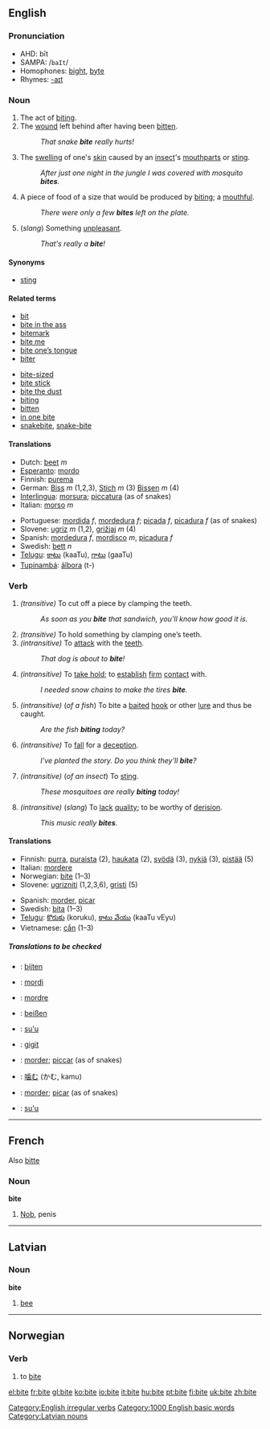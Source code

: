 ==English==

===Pronunciation===
{{IPA|/baɪt/}}
*AHD: bīt
*SAMPA: /<tt>baIt</tt>/
*Homophones: [[bight]], [[byte]]
*Rhymes: [[Rhymes:English:-aɪt|-aɪt]]

===Noun===
{{en-noun|bite|bites}}
#The act of [[bite#Verb|biting]].
#The [[wound]] left behind after having been [[bitten]].
#:''That snake '''bite''' really hurts!''
#The [[swelling]] of one's [[skin]] caused by an [[insect]]'s [[mouthpart]]s or [[sting]].
#:''After just one night in the jungle I was covered with mosquito '''bites'''.''
# A piece of food of a size that would be produced by [[bite#Verb|biting]]; a [[mouthful]].
#:''There were only a few '''bites''' left on the plate.''
#(''slang'') Something [[unpleasant]].
#:''That's really a '''bite'''!''

====Synonyms====
*[[sting]]

====Related terms====
{{top}}
*[[bit]]
*[[bite in the ass]]
*[[bitemark]]
*[[bite me]]
*[[bite one's tongue|bite one’s tongue]]
*[[biter]]
{{mid}}
*[[bite-sized]]
*[[bite stick]]
*[[bite the dust]]
*[[biting]]
*[[bitten]]
*[[in one bite]]
*[[snakebite]], [[snake-bite]]
{{bottom}}

====Translations====
{{top}}
*Dutch: [[beet]] ''m''
*[[Esperanto]]: [[mordo]]
*Finnish: [[purema]]
*German: [[Biss]] ''m'' (1,2,3), [[Stich]] ''m'' (3) [[Bissen]] ''m'' (4)
*[[Interlingua]]: [[morsura]]; [[piccatura]] (as of snakes)
*Italian: [[morso]] ''m''
{{mid}}
*Portuguese: [[mordida]] ''f'', [[mordedura]] ''f''; [[picada]] ''f'', [[picadura]] ''f'' (as of snakes)
*Slovene: [[ugriz]] ''m'' (1,2), [[grižjaj]] ''m'' (4)
*Spanish: [[mordedura]] ''f'', [[mordisco]] ''m'', [[picadura]] ''f''
*Swedish: [[bett]] ''n''
*[[Telugu]]: [[కాటు]] (kaaTu), [[గాటు]] (gaaTu)
*[[Tupinambá]]: [[ãîbora]] (t-)
{{bottom}}

===Verb===
[[Category:English irregular verbs]]
{{en-verb2|'''to bite'''|'''[[bites]]'''|'''[[bit]]'''|'''[[bit]]<br>[[bitten]]'''|'''[[biting]]'''}}
#''(transitive)'' To cut off a piece by clamping the teeth.
#: ''As soon as you '''bite''' that sandwich, you'll know how good it is.''
#''(transitive)'' To hold something by clamping one’s teeth.
#''(intransitive)'' To [[attack]] with the [[teeth]].
#: ''That dog is about to '''bite'''!''
#''(intransitive)'' To [[take hold]]; to [[establish]] [[firm]] [[contact]] with.
#: ''I needed snow chains to make the tires '''bite'''.''
#''(intransitive)'' (''of a fish'') To bite a [[bait]]ed [[hook]] or other [[lure]] and thus be caught.
#: ''Are the fish '''biting''' today?''
#''(intransitive)'' To [[fall]] for a [[deception]].
#: ''I've planted the story.  Do you think they'll '''bite'''?''
#''(intransitive)'' (''of an insect'') To [[sting]].
#: ''These mosquitoes are really '''biting''' today!''
#''(intransitive)'' (''slang'') To [[lack]] [[quality]]; to be worthy of [[derision]].
#: ''This music really '''bites'''.''

====Translations====
{{top}}
*Finnish: [[purra]], [[puraista]] (2), [[haukata]] (2), [[syödä]] (3), [[nykiä]] (3), [[pistää]] (5)
*Italian: [[mordere]]
*Norwegian: [[#Norwegian|bite]] (1&ndash;3)
*Slovene: [[ugrizniti]] (1,2,3,6), [[gristi]] (5)
{{mid}}
*Spanish: [[morder]], [[picar]]
*Swedish: [[bita]] (1&ndash;3)
*[[Telugu]]: [[కొరుకు]] (koruku), [[కాటు వేయు]] (kaaTu vEyu)
*Vietnamese: [[cắn]] (1&ndash;3)
{{bottom}}

=====Translations to be checked=====
{{checktrans}}
*{{ttbc|Dutch}}: [[bijten]]
*{{ttbc|Esperanto}}: [[mordi]]
*{{ttbc|French}}: [[mordre]]
*{{ttbc|German}}: [[beißen]]
*{{ttbc|Guaraní}}: [[su'u]]
*{{ttbc|Indonesian}}: [[gigit]]
*{{ttbc|Interlingua}}: [[morder]]; [[piccar]] (as of snakes)
*{{ttbc|Japanese}}: [[噛む]] (かむ, kamu)
*{{ttbc|Portuguese}}: [[morder]]; [[picar]] (as of snakes)
*{{ttbc|Tupinambá}}: [[su'u]]

----

==French==
Also [[bitte]]
===Noun===
'''bite'''
# {{frslang}} [[Nob]], penis[[Category:1000 English basic words]]

----

==Latvian==
===Noun===
'''bite'''

# [[bee]]

[[Category:Latvian nouns]]

----

==Norwegian==

===Verb===
{{no-verb|'''bite'''|'''[[biter]]'''|'''[[bit]]'''<br>'''|'''[[bitten]]'''}}
#to [[#English|bite]]

[[el:bite]]
[[fr:bite]]
[[gl:bite]]
[[ko:bite]]
[[io:bite]]
[[it:bite]]
[[hu:bite]]
[[pt:bite]]
[[fi:bite]]
[[uk:bite]]
[[zh:bite]]